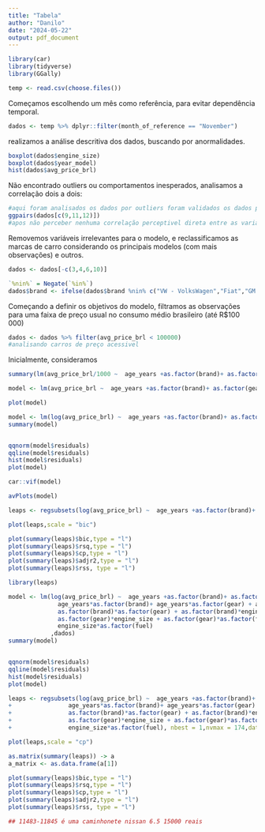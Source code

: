 ---
title: "Tabela"
author: "Danilo"
date: "2024-05-22"
output: pdf_document
---

```{r}
library(car)
library(tidyverse)
library(GGally)
```


```{r setup, include=FALSE}
temp <- read.csv(choose.files())

```

Começamos escolhendo um mês como referência, para evitar dependência temporal.

```{r vereificação dos dados}
dados <- temp %>% dplyr::filter(month_of_reference == "November")
```

realizamos a análise descritiva dos dados, buscando por anormalidades.

```{r}
boxplot(dados$engine_size)
boxplot(dados$year_model)
hist(dados$avg_price_brl) 
```

Não encontrado outliers ou comportamentos inesperados, analisamos a correlação dois a dois:
```{r}
#aqui foram analisados os dados por outliers foram validados os dados para análise
ggpairs(dados[c(9,11,12)])
#apos não perceber nenhuma correlação perceptivel direta entre as variáveis assumimos independencia 

```

Removemos variáveis irrelevantes para o modelo, e reclassificamos as marcas de carro considerando os principais modelos (com mais observações) e outros.
```{r tratamento de dados}
dados <- dados[-c(3,4,6,10)]

`%nin%` = Negate(`%in%`)
dados$brand <- ifelse(dados$brand %nin% c("VW - VolksWagen","Fiat","GM - Chevrolet","BMW","Mercedes-Benz","Renault","Peugeot","Ford","Citroën","Audi","Hyundai","Mitsubishi"),"Alternativos",dados$brand)
```

Começando a definir os objetivos do modelo, filtramos as observações para uma faixa de preço usual no consumo médio brasileiro (até R$100 000)
```{r tratamento de dados}
dados <- dados %>% filter(avg_price_brl < 100000)
#analisando carros de preço acessivel
```


Inicialmente, consideramos

```{r}
summary(lm(avg_price_brl/1000 ~  age_years +as.factor(brand)+ as.factor(gear) + engine_size + as.factor(fuel),dados))

model <- lm(avg_price_brl ~  age_years +as.factor(brand)+ as.factor(gear) + engine_size + as.factor(fuel),dados)

plot(model)

model <- lm(log(avg_price_brl) ~  age_years +as.factor(brand)+ as.factor(gear) + engine_size + as.factor(fuel),dados)
summary(model)


qqnorm(model$residuals)
qqline(model$residuals)
hist(model$residuals)
plot(model)

car::vif(model)

avPlots(model)
```

```{r}
leaps <- regsubsets(log(avg_price_brl) ~  age_years +as.factor(brand)+ as.factor(gear) + engine_size + as.factor(fuel), nbest= 1,data = dados,nvmax = 18)

plot(leaps,scale = "bic")

plot(summary(leaps)$bic,type = "l")
plot(summary(leaps)$rsq,type = "l")
plot(summary(leaps)$cp,type = "l")
plot(summary(leaps)$adjr2,type = "l")
plot(summary(leaps)$rss, type = "l")
```


```{r}
library(leaps)

model <- lm(log(avg_price_brl) ~  age_years +as.factor(brand)+ as.factor(gear) + engine_size + as.factor(fuel)+
              age_years*as.factor(brand)+ age_years*as.factor(gear) + age_years*engine_size + age_years*as.factor(fuel)+
              as.factor(brand)*as.factor(gear) + as.factor(brand)*engine_size + as.factor(brand)*as.factor(fuel)+
              as.factor(gear)*engine_size + as.factor(gear)*as.factor(fuel)+
              engine_size*as.factor(fuel)
            ,dados)
summary(model)


qqnorm(model$residuals)
qqline(model$residuals)
hist(model$residuals)
plot(model)

leaps <- regsubsets(log(avg_price_brl) ~  age_years +as.factor(brand)+ as.factor(gear) + engine_size + as.factor(fuel)+
+                age_years*as.factor(brand)+ age_years*as.factor(gear) + age_years*engine_size + age_years*as.factor(fuel)+
+                as.factor(brand)*as.factor(gear) + as.factor(brand)*engine_size + as.factor(brand)*as.factor(fuel)+
+                as.factor(gear)*engine_size + as.factor(gear)*as.factor(fuel)+
+                engine_size*as.factor(fuel), nbest = 1,nvmax = 174,data = dados,really.big = T, method = "forward")

plot(leaps,scale = "cp")

as.matrix(summary(leaps)) -> a
a_matrix <- as.data.frame(a[1])

plot(summary(leaps)$bic,type = "l")
plot(summary(leaps)$rsq,type = "l")
plot(summary(leaps)$cp,type = "l")
plot(summary(leaps)$adjr2,type = "l")
plot(summary(leaps)$rss, type = "l")

## 11483-11845 é uma caminhonete nissan 6.5 15000 reais
```

